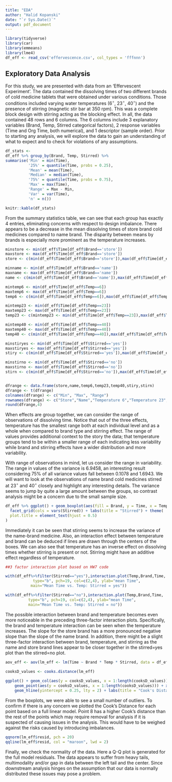 ```yaml
---
title: "EDA"
author: "Halid Kopanski"
date: "`r Sys.Date()`"
output: pdf_document
---
```


```r
library(tidyverse)
library(car)
library(emmeans)
library(lme4)
df_eff <- read_csv('effervescence.csv', col_types = 'fffnnn')
```

## Exploratory Data Analysis

For this study, we are presented with data from an 'Effervescent Experiment'. The data contained the dissolving times of two different brands of cold medicine tablets that were obtained under various conditions. Those conditions included varying water temperatures (6$^\circ$, 23$^\circ$, 40$^\circ$) and the presence of stirring (magnetic stir bar at 350 rpm). This was a complete block design with stirring acting as the blocking effect. In all, the data contained 48 rows and 6 columns. The 6 columns include 3 explanatory variables (Brand, Temp, Stirred categorical factors), 2 response variables (Time and Org Time, both numerical), and 1 descriptor (sample order). Prior to starting any analysis, we will explore the data to gain an understanding of what to expect and to check for violations of any assumptions.

```r
df_stats <-
df_eff %>% group_by(Brand, Temp, Stirred) %>% 
summarise('Min' = min(Time),
          '25%' = quantile(Time, probs = 0.25),
          'Mean' = mean(Time), 
          'Median' = median(Time),
          '75%' = quantile(Time, probs = 0.75),
          'Max' = max(Time),
          'Range' = Max - Min,
          'Var' = var(Time), 
          'n' = n())

knitr::kable(df_stats)
```

From the summary statistics table, we can see that each group has exactly 4 entries, eliminating concerns with respect to design imbalance. There appears to be a decrease in the mean dissolving times of store brand cold medicines compared to name brand. The disparity between means by brands is especially more prominent as the temperature increases.

```r

minstore <- min(df_eff$Time[df_eff$Brand=='store'])
maxstore <- max(df_eff$Time[df_eff$Brand=='store'])
store <- c(min(df_eff$Time[df_eff$Brand=='store']),max(df_eff$Time[df_eff$Brand=='store']),max(df_eff$Time[df_eff$Brand=='store'])-min(df_eff$Time[df_eff$Brand=='store']))

minname <- min(df_eff$Time[df_eff$Brand=='name'])
maxname <- max(df_eff$Time[df_eff$Brand=='name'])
name <- c(min(df_eff$Time[df_eff$Brand=='name']),max(df_eff$Time[df_eff$Brand=='name']),max(df_eff$Time[df_eff$Brand=='name'])-min(df_eff$Time[df_eff$Brand=='name']))

mintemp6 <- min(df_eff$Time[df_eff$Temp==6])
maxtemp6 <- max(df_eff$Time[df_eff$Temp==6])
temp6 <- c(min(df_eff$Time[df_eff$Temp==6]),max(df_eff$Time[df_eff$Temp==6]),max(df_eff$Time[df_eff$Temp==6])-min(df_eff$Time[df_eff$Temp==6]))

mintemp23 <- min(df_eff$Time[df_eff$Temp==23])
maxtemp23 <- max(df_eff$Time[df_eff$Temp==23])
temp23 <- c(mintemp23 <- min(df_eff$Time[df_eff$Temp==23]),max(df_eff$Time[df_eff$Temp==23]),max(df_eff$Time[df_eff$Temp==23])-min(df_eff$Time[df_eff$Temp==23]))

mintemp40 <- min(df_eff$Time[df_eff$Temp==40])
maxtemp40 <- max(df_eff$Time[df_eff$Temp==40])
temp40 <- c(min(df_eff$Time[df_eff$Temp==40]),max(df_eff$Time[df_eff$Temp==40]),max(df_eff$Time[df_eff$Temp==40])-min(df_eff$Time[df_eff$Temp==40]))

minstiryes <- min(df_eff$Time[df_eff$Stirred=='yes'])
maxstiryes <- max(df_eff$Time[df_eff$Stirred=='yes'])
stiry <- c(min(df_eff$Time[df_eff$Stirred=='yes']),max(df_eff$Time[df_eff$Stirred=='yes']),max(df_eff$Time[df_eff$Stirred=='yes'])-min(df_eff$Time[df_eff$Stirred=='yes']))

minstirno <- min(df_eff$Time[df_eff$Stirred=='no'])
maxstirno <- max(df_eff$Time[df_eff$Stirred=='no'])
stirn <- c(min(df_eff$Time[df_eff$Stirred=='no']),max(df_eff$Time[df_eff$Stirred=='no']),max(df_eff$Time[df_eff$Stirred=='no'])-min(df_eff$Time[df_eff$Stirred=='no']))


dfrange <- data.frame(store,name,temp6,temp23,temp40,stiry,stirn)
dfrange <- t(dfrange)
colnames(dfrange) <- c("Min", "Max", "Range")
rownames(dfrange) <- c("Store","Name","Temperature 6","Temperature 23","Temperature40","Stirred","Not Stirred")
round(dfrange,4)
```

When effects are group together, we can consider the range of observations of dissolving time.  Notice that out of the three effects, temperature has the smallest range both at each individual level and as a whole when compared to brand type and stirring effect.  The range of values provides additional context to the story the data; that temperature groups tend to be within a smaller range of each indicating less variability while brand and stirring effects have a wider distribution and more variability. 

With range of observations in mind, let us consider the range in variability.  The range in values of the variance is 6.9458, an interesting result considering 75% of all variance values fall between 0.1078 and 1.6943. We will want to look at the observations of name brand cold medicines stirred at 23$^\circ$ and 40$^\circ$ closely and highlight any interesting details. The variance seems to jump by quite a large amount between the groups, so contrast analysis might be a concern due to the small sample size.

```r
df_eff %>% ggplot() + geom_boxplot(aes(fill = Brand, y = Time, x = Temp)) + 
  facet_grid(cols = vars(Stirred)) + labs(title = "Stirred") + theme(
  plot.title = element_text(hjust = 0.5)
)
```

Immediately it can be seen that stirring seems to increase the variance of the name-brand medicine. Also, an interaction effect between temperature and brand can be deduced if lines are drawn through the centers of the boxes. We can also see that temperature has an inverse effect on dissolving times whether stirring is present or not. Stirring might have an additive effect regardless of temperature.

```r
##3 factor interaction plot based on HW7 code

with(df_eff%>%filter(Stirred=="yes"),interaction.plot(Temp,Brand,Time,
            type="b", pch=19, col=c(2,4), ylab="mean Time",
           main="Mean Time vs. Temp: Stirred = yes"))

with(df_eff%>%filter(Stirred=="no"),interaction.plot(Temp,Brand,Time,
          type="b", pch=19, col=c(2,4), ylab="mean Time",
          main="Mean Time vs. Temp: Stirred = no"))
```

The possible interaction between brand and temperature becomes even more noticeable in the preceding three-factor interaction plots. Specifically, the brand and temperature interaction can be seen when the temperature increases. The slope for the store brand has a more pronounced negative slope than the slope of the name brand. In addition, there might be a slight three-factor interaction between brand, temperature, and stirring as the name and store brand lines appear to be closer together in the stirred=yes plot than the stirred=no plot.

```r
aov_eff <- aov(lm_eff <- lm(Time ~ Brand * Temp * Stirred, data = df_eff))

cooksD_values <- cooks.distance(lm_eff)
 
ggplot() + geom_col(aes(y = cooksD_values, x = 1:length(cooksD_values)), width = 0.025, col = 'red')  + 
    geom_point(aes(y = cooksD_values, x = 1:length(cooksD_values))) + xlab('Sample Points') + ylab("Cook's Distance") + 
    geom_hline(yintercept = 0.25, lty = 2) + labs(title = "Cook's Distance for each sample point")
```

From the boxplots, we were able to see a small number of outliers. To confirm if there is any concern we plotted the Cook's Distance for each point based on a full linear model. Point 8 has a higher Cook's distance than the rest of the points which may require removal for analysis if it is suspected of causing issues in the analysis. This would have to be weighed against the risks caused by introducing imbalances.

```r
qqnorm(lm_eff$resid, pch = 20)
qqline(lm_eff$resid, col = "maroon", lwd = 2)
```

Finally, we check the normality of the data. Here a Q-Q plot is generated for the full model residuals. The data appears to suffer from heavy tails, multimodality and/or gap in data between the left tail and the center. Since downstream analysis hinges on the assumption that our data is normally distributed these issues may pose a problem.

